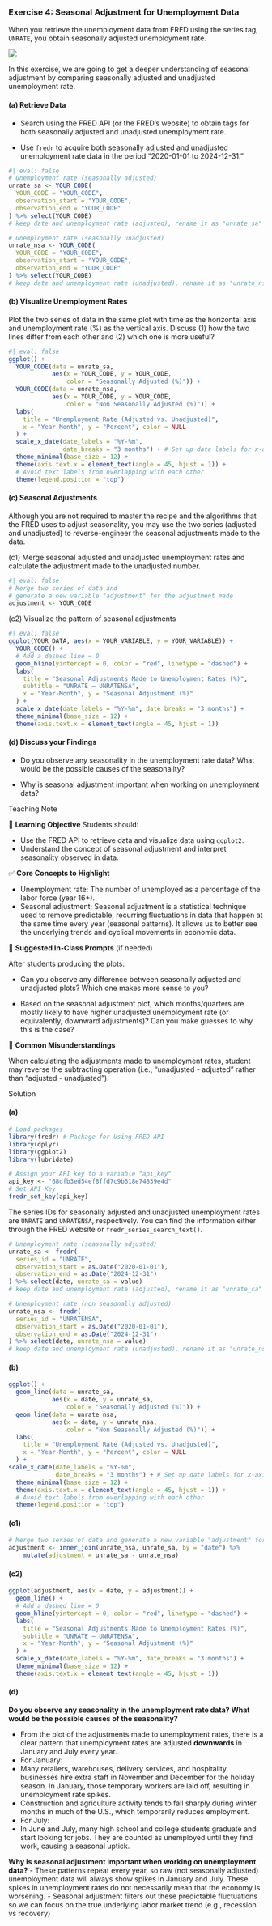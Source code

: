 <!-- question-type: inclass -->

### Exercise 4: Seasonal Adjustment for Unemployment Data

When you retrieve the unemployment data from FRED using the series tag, `UNRATE`, you obtain seasonally adjusted unemployment rate.

![](Images/unemployment_rate.png)

In this exercise, we are going to get a deeper understanding of seasonal adjustment by comparing seasonally adjusted and unadjusted unemployment rate. 




#### (a) Retrieve Data

- Search using the FRED API (or the FRED's website) to obtain tags for both seasonally adjusted and unadjusted unemployment rate.


- Use `fredr` to acquire both seasonally adjusted and unadjusted unemployment rate data in the period "2020-01-01 to 2024-12-31."

```r
#| eval: false
# Unemployment rate (seasonally adjusted)
unrate_sa <- YOUR_CODE(
  YOUR_CODE = "YOUR_CODE",
  observation_start = "YOUR_CODE",
  observation_end = "YOUR_CODE"
) %>% select(YOUR_CODE) 
# keep date and unemployment rate (adjusted), rename it as "unrate_sa"

# Unemployment rate (seasonally unadjusted)
unrate_nsa <- YOUR_CODE(
  YOUR_CODE = "YOUR_CODE",
  observation_start = "YOUR_CODE",
  observation_end = "YOUR_CODE"
) %>% select(YOUR_CODE) 
# keep date and unemployment rate (unadjusted), rename it as "unrate_nsa"
```

#### (b) Visualize Unemployment Rates

Plot the two series of data in the same plot with time as the horizontal axis and unemployment rate (%) as the vertical axis. Discuss (1) how the two lines differ from each other and (2) which one is more useful?

```r
#| eval: false
ggplot() +
  YOUR_CODE(data = unrate_sa, 
            aes(x = YOUR_CODE, y = YOUR_CODE, 
                color = "Seasonally Adjusted (%)")) +
  YOUR_CODE(data = unrate_nsa, 
            aes(x = YOUR_CODE, y = YOUR_CODE, 
                color = "Non Seasonally Adjusted (%)")) +
  labs(
    title = "Unemployment Rate (Adjusted vs. Unadjusted)",
    x = "Year-Month", y = "Percent", color = NULL
  ) +
  scale_x_date(date_labels = "%Y-%m", 
               date_breaks = "3 months") + # Set up date labels for x-axis 
  theme_minimal(base_size = 12) +
  theme(axis.text.x = element_text(angle = 45, hjust = 1)) + 
  # Avoid text labels from overlapping with each other
  theme(legend.position = "top")

```

#### (c) Seasonal Adjustments

Although you are not required to master the recipe and the algorithms that the FRED uses to adjust seasonality, you may use the two series (adjusted and unadjusted) to reverse-engineer the seasonal adjustments made to the data.


(c1) Merge seasonal adjusted and unadjusted unemployment rates and calculate the adjustment made to the unadjusted number.

```r
#| eval: false
# Merge two series of data and 
# generate a new variable "adjustment" for the adjustment made 
adjustment <- YOUR_CODE

```

(c2) Visualize the pattern of seasonal adjustments

```r
#| eval: false
ggplot(YOUR_DATA, aes(x = YOUR_VARIABLE, y = YOUR_VARIABLE)) +
  YOUR_CODE() +
  # Add a dashed line = 0 
  geom_hline(yintercept = 0, color = "red", linetype = "dashed") +
  labs(
    title = "Seasonal Adjustments Made to Unemployment Rates (%)",
    subtitle = "UNRATE – UNRATENSA",
    x = "Year-Month", y = "Seasonal Adjustment (%)"
  ) +
  scale_x_date(date_labels = "%Y-%m", date_breaks = "3 months") +
  theme_minimal(base_size = 12) +
  theme(axis.text.x = element_text(angle = 45, hjust = 1))
```

#### (d) Discuss your Findings

-   Do you observe any seasonality in the unemployment rate data? What would be the possible causes of the seasonality?

-   Why is seasonal adjustment important when working on unemployment data?


<!-- BEGIN PROFILE:r-teaching-guide -->

:::::: {.content-visible when-profile="r-teaching-guide"}
::::: teaching-block
::: teaching-block-header
Teaching Note
:::

::: teaching-block-body
🎯 **Learning Objective** Students should:

-   Use the FRED API to retrieve data and visualize data using `ggplot2`.
-   Understand the concept of seasonal adjustment and interpret seasonality observed in data.

✅ **Core Concepts to Highlight**

-   Unemployment rate: The number of unemployed as a percentage of the labor force (year 16+).
-   Seasonal adjustment: Seasonal adjustment is a statistical technique used to remove predictable, recurring fluctuations in data that happen at the same time every year (seasonal patterns). It allows us to better see the underlying trends and cyclical movements in economic data.

💬 **Suggested In-Class Prompts** (if needed)

After students producing the plots:

-   Can you observe any difference between seasonally adjusted and unadjusted plots? Which one makes more sense to you?

-   Based on the seasonal adjustment plot, which months/quarters are mostly likely to have higher unadjusted unemployment rate (or equivalently, downward adjustments)? Can you make guesses to why this is the case?

📌 **Common Misunderstandings**

When calculating the adjustments made to unemployment rates, student may reverse the subtracting operation (i.e., "unadjusted - adjusted" rather than "adjusted - unadjusted").


:::
:::::
::::::

<!-- END PROFILE:r-teaching-guide -->

<!-- BEGIN PROFILE:r-solutions -->

:::::: {.content-visible when-profile="r-solutions" when-profile="r-teaching-guide"}
::::: solution-block
::: solution-block-header
Solution
:::

::: solution-block-body

#### (a)

```r
# Load packages
library(fredr) # Package for Using FRED API
library(dplyr)
library(ggplot2)
library(lubridate)

# Assign your API key to a variable "api_key"
api_key <- "68dfb3ed54ef8ffd7c9b618e74839e4d" 
# Set API Key 
fredr_set_key(api_key)
```

The series IDs for seasonally adjusted and unadjusted unemployment rates are `UNRATE` and `UNRATENSA`, respectively. You can find the information either through the FRED website or `fredr_series_search_text()`.

```r
# Unemployment rate (seasonally adjusted)
unrate_sa <- fredr(
  series_id = "UNRATE",
  observation_start = as.Date("2020-01-01"),
  observation_end = as.Date("2024-12-31")
) %>% select(date, unrate_sa = value) 
# keep date and unemployment rate (adjusted), rename it as "unrate_sa"

# Unemployment rate (non seasonally adjusted)
unrate_nsa <- fredr(
  series_id = "UNRATENSA",
  observation_start = as.Date("2020-01-01"),
  observation_end = as.Date("2024-12-31")
) %>% select(date, unrate_nsa = value) 
# keep date and unemployment rate (unadjusted), rename it as "unrate_nsa"
```


#### (b)

```r
ggplot() +
  geom_line(data = unrate_sa, 
            aes(x = date, y = unrate_sa, 
                color = "Seasonally Adjusted (%)")) +
  geom_line(data = unrate_nsa, 
            aes(x = date, y = unrate_nsa, 
                color = "Non Seasonally Adjusted (%)")) +
  labs(
    title = "Unemployment Rate (Adjusted vs. Unadjusted)",
    x = "Year-Month", y = "Percent", color = NULL
  ) +
scale_x_date(date_labels = "%Y-%m", 
             date_breaks = "3 months") + # Set up date labels for x-axis 
  theme_minimal(base_size = 12) +
  theme(axis.text.x = element_text(angle = 45, hjust = 1)) + 
  # Avoid text labels from overlapping with each other
  theme(legend.position = "top")

```

#### (c1)

```r
# Merge two series of data and generate a new variable "adjustment" for the adjustment made 
adjustment <- inner_join(unrate_nsa, unrate_sa, by = "date") %>%
    mutate(adjustment = unrate_sa - unrate_nsa)
```

#### (c2)

```r
ggplot(adjustment, aes(x = date, y = adjustment)) +
  geom_line() +
  # Add a dashed line = 0 
  geom_hline(yintercept = 0, color = "red", linetype = "dashed") +
  labs(
    title = "Seasonal Adjustments Made to Unemployment Rates (%)",
    subtitle = "UNRATE – UNRATENSA",
    x = "Year-Month", y = "Seasonal Adjustment (%)"
  ) +
  scale_x_date(date_labels = "%Y-%m", date_breaks = "3 months") +
  theme_minimal(base_size = 12) +
  theme(axis.text.x = element_text(angle = 45, hjust = 1))
```

#### (d)

**Do you observe any seasonality in the unemployment rate data? What would be the possible causes of the seasonality?**

-   From the plot of the adjustments made to unemployment rates, there is a clear pattern that unemployment rates are adjusted **downwards** in January and July every year.
-   For January:
  -   Many retailers, warehouses, delivery services, and hospitality businesses hire extra staff in November and December for the holiday season. In January, those temporary workers are laid off, resulting in unemployment rate spikes.
  -   Construction and agriculture activity tends to fall sharply during winter months in much of the U.S., which temporarily reduces employment.
-   For July:
  -   In June and July, many high school and college students graduate and start looking for jobs. They are counted as unemployed until they find work, causing a seasonal uptick.
  
**Why is seasonal adjustment important when working on unemployment data?**
-   These patterns repeat every year, so raw (not seasonally adjusted) unemployment data will always show spikes in January and July. These spikes in unemployment rates do not necessarily mean that the economy is worsening.
-   Seasonal adjustment filters out these predictable fluctuations so we can focus on the true underlying labor market trend (e.g., recession vs recovery)
:::
:::::
::::::

<!-- END PROFILE:r-solutions -->
